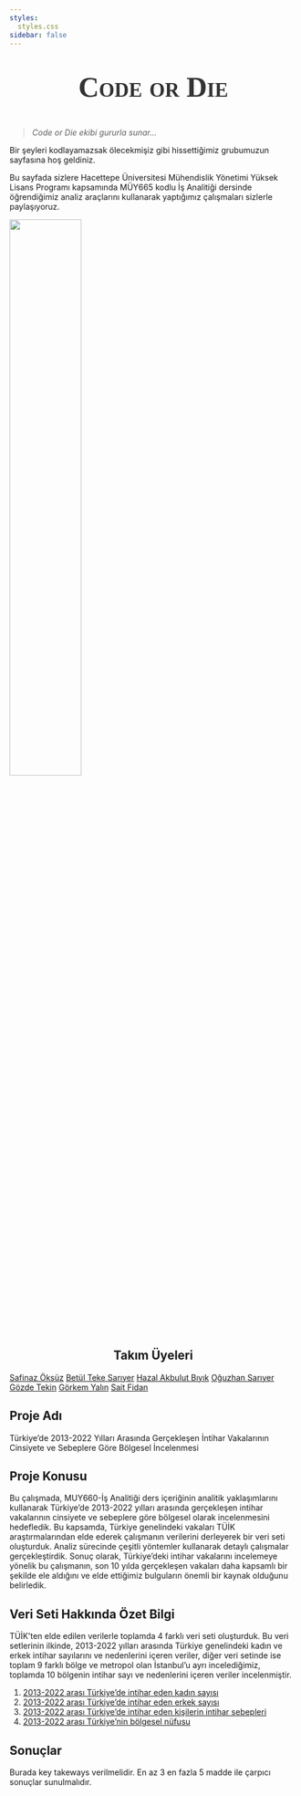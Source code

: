```yaml
---
styles:
  styles.css
sidebar: false
---
```


::: {style="text-align: center"}
::: {style="font-family: fantasy; font-size: 50px; font-style: normal; font-variant: small-caps; font-weight: 700; line-height: 39.6px; color: #333333;"}
**Code or Die**
:::
:::

> *Code or Die ekibi gururla sunar...*

Bir şeyleri kodlayamazsak ölecekmişiz gibi hissettiğimiz grubumuzun sayfasına hoş geldiniz.

Bu sayfada sizlere Hacettepe Üniversitesi Mühendislik Yönetimi Yüksek Lisans Programı kapsamında MÜY665 kodlu İş Analitiği dersinde öğrendiğimiz analiz araçlarını kullanarak yaptığımız çalışmaları sizlerle paylaşıyoruz.

![](code.gif){fig-align="center" width="50%" heigh="50%"}

## Takım Üyeleri {style="text-align: center"}

[Safinaz Öksüz](/takim/safinazoksuz.qmd){.download-button} [Betül Teke Sarıyer](/takim/betultekesariyer.qmd){.download-button} [Hazal Akbulut Bıyık](/takim/hazalakbulutbiyik.qmd){.download-button} [Oğuzhan Sarıyer](/takim/oguzhansariyer.qmd){.download-button} [Gözde Tekin](/takim/gozdetekin.qmd){.download-button} [Görkem Yalın](/takim/gorkemyalin.qmd){.download-button} [Sait Fidan](/takim/saitfidan.qmd){.download-button}

## Proje Adı

Türkiye'de 2013-2022 Yılları Arasında Gerçekleşen İntihar Vakalarının Cinsiyete ve Sebeplere Göre Bölgesel İncelenmesi

## Proje Konusu

Bu çalışmada, MUY660-İş Analitiği ders içeriğinin analitik yaklaşımlarını kullanarak Türkiye'de 2013-2022 yılları arasında gerçekleşen intihar vakalarının cinsiyete ve sebeplere göre bölgesel olarak incelenmesini hedefledik. Bu kapsamda, Türkiye genelindeki vakaları TÜİK araştırmalarından elde ederek çalışmanın verilerini derleyerek bir veri seti oluşturduk. Analiz sürecinde çeşitli yöntemler kullanarak detaylı çalışmalar gerçekleştirdik. Sonuç olarak, Türkiye'deki intihar vakalarını incelemeye yönelik bu çalışmanın, son 10 yılda gerçekleşen vakaları daha kapsamlı bir şekilde ele aldığını ve elde ettiğimiz bulguların önemli bir kaynak olduğunu belirledik.

## Veri Seti Hakkında Özet Bilgi

TÜİK'ten elde edilen verilerle toplamda 4 farklı veri seti oluşturduk. Bu veri setlerinin ilkinde, 2013-2022 yılları arasında Türkiye genelindeki kadın ve erkek intihar sayılarını ve nedenlerini içeren veriler, diğer veri setinde ise toplam 9 farklı bölge ve metropol olan İstanbul'u ayrı incelediğimiz, toplamda 10 bölgenin intihar sayı ve nedenlerini içeren veriler incelenmiştir.

1.  [2013-2022 arası Türkiye'de intihar eden kadın sayısı](tr_intihar_cinsiyet_kadin.xlsx){.download-button}
2.  [2013-2022 arası Türkiye'de intihar eden erkek sayısı](tr_intihar_cinsiyet_erkek.xlsx){.download-button}
3.  [2013-2022 arası Türkiye'de intihar eden kişilerin intihar sebepleri](tr_intihar_sebep.xlsx){.download-button}
4.  [2013-2022 arası Türkiye'nin bölgesel nüfusu](toplam_nufus_sayisi.xlsx){.download-button}

## Sonuçlar

Burada key takeways verilmelidir. En az 3 en fazla 5 madde ile çarpıcı sonuçlar sunulmalıdır.
